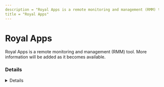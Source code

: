 ```yaml
---
description = "Royal Apps is a remote monitoring and management (RMM) tool. More information will be added as it becomes available."
title = "Royal Apps"
---
```




# Royal Apps

Royal Apps is a remote monitoring and management (RMM) tool. More information will be added as it becomes available.

### Details
<Details author={""}
         category={""}
         created={""}
         website={""}
         lastModified={"2/9/2024"}
         privileges={""}
         free={ false }
         verification={ false }
/>

#### Installation Paths
<Card code={ ["royalserver.exe", "royalts.exe"] }/>

#### Supported OS
<Badges color="warning" badges={ ["Windows"] }/>




### Forensic Artifacts




#### Network Artifacts
<EuiSpacer size="xl"/>
<NetworkArtifactsTable data={ [{"Description": "Known remote domains", "Domains": ["user_managed"], "Ports": []}] }/>




### Detections
- Detects potential network activity of Royal Apps RMM tool
  - [Sigma Rule](https://github.com/magicsword-io/LOLRMM/blob/main/detections/sigma/royal_apps_network_sigma.yml)
- Detects potential processes activity of Royal Apps RMM tool
  - [Sigma Rule](https://github.com/magicsword-io/LOLRMM/blob/main/detections/sigma/royal_apps_processes_sigma.yml)

### References
- [https://www.royalapps.com/ts/win/download](https://www.royalapps.com/ts/win/download)

